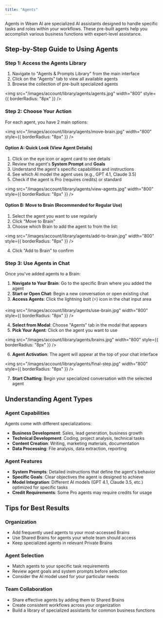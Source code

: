 ```yaml
---
title: "Agents"
---
```


Agents in Weam AI are specialized AI assistants designed to handle specific tasks and roles within your workflows. These pre-built agents help you accomplish various business functions with expert-level assistance.

## Step-by-Step Guide to Using Agents

### Step 1: Access the Agents Library
1. Navigate to "Agents & Prompts Library" from the main interface
2. Click on the "Agents" tab to view all available agents
3. Browse the collection of pre-built specialized agents

  <img
    src="/images/account/library/agents/agents.jpg"
    width="800"
    style={{ borderRadius: "8px" }}
  />

### Step 2: Choose Your Action

For each agent, you have 2 main options:

  <img
    src="/images/account/library/agents/move-brain.jpg"
    width="800"
    style={{ borderRadius: "8px" }}
  />

#### Option A: Quick Look (View Agent Details)

1. Click on the eye icon or agent card to see details
2. Review the agent's **System Prompt** and **Goals**
3. Understand the agent's specific capabilities and instructions
4. See which AI model the agent uses (e.g., GPT 4.1, Claude 3.5)
5. Check if the agent is Pro (requires credits) or standard

  <img
    src="/images/account/library/agents/view-agents.jpg"
    width="800"
    style={{ borderRadius: "8px" }}
  />

#### Option B: Move to Brain (Recommended for Regular Use)

1. Select the agent you want to use regularly
2. Click "Move to Brain" 
3. Choose which Brain to add the agent to from the list:

  <img
    src="/images/account/library/agents/add-to-brain.jpg"
    width="800"
    style={{ borderRadius: "8px" }}
  />

4. Click "Add to Brain" to confirm

### Step 3: Use Agents in Chat

Once you've added agents to a Brain:

1. **Navigate to Your Brain**: Go to the specific Brain where you added the agent
2. **Start or Open Chat**: Begin a new conversation or open existing chat
3. **Access Agents**: Click the lightning bolt (⚡) icon in the chat input area

  <img
    src="/images/account/library/agents/use-brain.jpg"
    width="800"
    style={{ borderRadius: "8px" }}
  />

4. **Select from Modal**: Choose "Agents" tab in the modal that appears
5. **Pick Your Agent**: Click on the agent you want to use

  <img
    src="/images/account/library/agents/brains.jpg"
    width="800"
    style={{ borderRadius: "8px" }}
  />

6. **Agent Activation**: The agent will appear at the top of your chat interface

  <img
    src="/images/account/library/agents/final-step.jpg"
    width="800"
    style={{ borderRadius: "8px" }}
  />

7. **Start Chatting**: Begin your specialized conversation with the selected agent

## Understanding Agent Types

### Agent Capabilities
Agents come with different specializations:
- **Business Development**: Sales, lead generation, business growth
- **Technical Development**: Coding, project analysis, technical tasks
- **Content Creation**: Writing, marketing materials, documentation
- **Data Processing**: File analysis, data extraction, reporting

### Agent Features
- **System Prompts**: Detailed instructions that define the agent's behavior
- **Specific Goals**: Clear objectives the agent is designed to achieve
- **Model Integration**: Different AI models (GPT 4.1, Claude 3.5, etc.) optimized for specific tasks
- **Credit Requirements**: Some Pro agents may require credits for usage

## Tips for Best Results

### Organization
- Add frequently used agents to your most-accessed Brains
- Use Shared Brains for agents your whole team should access
- Keep specialized agents in relevant Private Brains

### Agent Selection
- Match agents to your specific task requirements
- Review agent goals and system prompts before selection
- Consider the AI model used for your particular needs

### Team Collaboration
- Share effective agents by adding them to Shared Brains
- Create consistent workflows across your organization
- Build a library of specialized assistants for common business functions